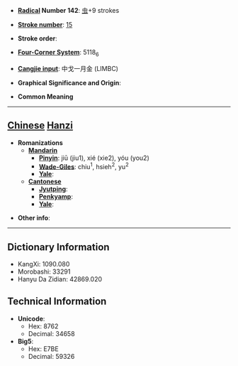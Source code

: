 * '''[[Wiktionary:Chinese radical index| Radical]] Number 142''': [[Wiktionary:Chinese radical index 虫|虫]]+9 strokes

* '''[[Wiktionary:Chinese total strokes index|Stroke number]]''': [[Wiktionary:Chinese total strokes index 15|15]]

* '''Stroke order''': 

* '''[[Wiktionary:Chinese four corner index|Four-Corner System]]''': 5118<sub>6</sub>

* '''[[Wiktionary:Chinese Cangjie index|Cangjie input]]''': 中戈一月金 (LIMBC)

* '''Graphical Significance and Origin''': 

* '''Common Meaning'''

----

== [[Chinese]] [[Hanzi]] ==

* '''Romanizations'''
** '''[[Mandarin]]'''
*** '''[[Pinyin]]''': jiū (jiu1), xié (xie2), yóu (you2)
*** '''[[Wade-Giles]]''': chiu<sup>1</sup>, hsieh<sup>2</sup>, yu<sup>2</sup>
*** '''[[Yale]]''': 
** '''[[Cantonese]]'''
*** '''[[Jyutping]]''':
*** '''[[Penkyamp]]''': 
*** '''[[Yale]]''': 

* '''Other info''': 

----

== Dictionary Information ==

* KangXi: 1090.080
* Morobashi: 33291
* Hanyu Da Zidian: 42869.020

== Technical Information ==

* '''Unicode''':
** Hex: 8762
** Decimal: 34658
* '''Big5''':
** Hex: E7BE
** Decimal: 59326
